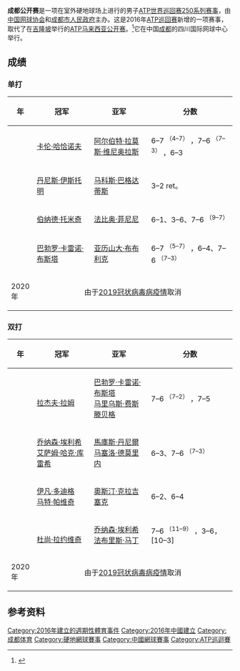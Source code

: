 {{Infobox tennis tournament|name=成都网球公开赛|type=[[ATP世界巡回赛250系列赛事|ATP世界巡回赛250系列赛事]]|Founded={{start date and age|df=yes|2016}}|city=[[成都|成都]]|country=中国|venue=四川国际网球中心|category=[[ATP世界巡回赛250系列赛事|ATP250]]|event name=成都网球公开赛|tour=[[ATP巡回赛|ATP巡回赛]]|surface=室外硬地|prize money=US$1,213,295 (2019年)|website=[http://chengduopentennis.com/ chengduopentennis.com]|completed event=2019|men's singles={{Flagicon|ESP}} [[巴勃罗·卡雷尼奥·布斯塔|巴勃罗·卡雷尼奥·布斯塔]]|men's doubles={{Flagicon|SRB}} {{link-en|尼古拉·卡西奇|Nikola Ćaćić}}<br />{{Flagicon|SRB}} [[杜尚·拉约维奇|杜尚·拉约维奇]]}}
'''成都公开赛'''是一项在室外硬地球场上进行的男子[[ATP世界巡回赛250系列赛事|ATP世界巡回赛250系列赛事]]，由[[中国网球协会|中国网球协会]]和[[成都市|成都市人民政府]]主办。这是2016年[[ATP巡回赛|ATP巡回赛]]新增的一项赛事，取代了在[[吉隆坡|吉隆坡]]举行的[[馬來西亞網球公開賽|ATP马来西亚公开赛]]。<ref>{{Cite web|title=Kuala Lumpur Relocates To Chengdu In 2016|url=http://www.atpworldtour.com/en/news/kuala-lumpur-relocates-to-chengdu-2016|accessdate=6 September 2016|archive-date=2018-08-23|archive-url=https://web.archive.org/web/20180823041850/https://www.atpworldtour.com/en/news/kuala-lumpur-relocates-to-chengdu-2016|dead-url=no}}</ref>它在中国[[成都市|成都]]的四川国际网球中心举行。

== 成绩 ==

=== 单打 ===
{| class="wikitable" style="font-size:85%"
!年
! width="200" |冠军
! width="200" |亚军
! width="300" |分数
|-
|{{le|2016年成都网球公开赛|2016 Chengdu Open|2016年}}
|{{Flagicon|RUS}} [[卡倫·哈查諾夫|卡伦·哈恰诺夫]]
|{{Flagicon|ESP}} [[阿尔伯特·拉莫斯-维诺拉斯|阿尔伯特·拉莫斯·维尼奥拉斯]]
|6–7 <sup>（4–7）</sup> ，7–6 <sup>（7–3）</sup> ，6–3
|-
|{{le|2017年成都网球公开赛|2017 Chengdu Open|2017年}}
|{{Flagicon|UZB}} [[丹尼斯·伊斯托明|丹尼斯·伊斯托明]]
|{{Flagicon|CYP}} [[马科斯·巴格达蒂斯|马科斯·巴格达蒂斯]]
| 3–2 ret。
|-
|{{le|2018年成都网球公开赛|2018 Chengdu Open|2018年}}
|{{Flagicon|AUS}} [[伯納德·托米奇|伯纳德·托米奇]]
|{{Flagicon|ITA}} [[法比奧·福尼尼|法比奥·菲尼尼]]
| 6–1、3–6、7–6 <sup>（9–7）</sup>
|-
|{{le|2019年成都网球公开赛|2019 Chengdu Open|2019年}}
|{{Flagicon|ESP}} [[巴勃羅·卡雷尼奧·布斯塔|巴勃罗·卡雷诺·布斯塔]]
|{{Flagicon|KAZ}} [[亞歷山大·巴伯里克|亚历山大·布布利克]]
| 6–7 <sup>（5–7）</sup> ，6–4、7–6 <sup>（7–3）</sup>
|-
| style="background:" | 2020年
| colspan="3" align="center" style="background:" |由于[[2019冠状病毒病疫情|2019冠状病毒病疫情]]取消
|}

=== 双打 ===
{| class="wikitable" style="font-size:85%"
!年
! width="200" |冠军
! width="200" |亚军
! width="300" |分数
|-
|{{le|2016年成都网球公开赛|2016 Chengdu Open|2016年}}
|{{Flagicon|RSA}} {{le|雷文·克拉森|Raven Klaasen}}<br />{{Flagicon|USA}} [[拉傑夫·拉姆|拉杰夫·拉姆]]
|{{Flagicon|ESP}} [[巴勃羅·卡雷尼奧·布斯塔|巴勃罗·卡雷诺·布斯塔]]<br />{{Flagicon|POL}} [[馬利尤斯·費騰柏格|马里乌斯·费斯滕贝格]]
| 7–6 <sup>（7–2）</sup> ，7–5
|-
|{{le|2017年成都网球公开赛|2017 Chengdu Open|2017年}}
|{{Flagicon|ISR}} [[乔纳森·埃利希|乔纳森·埃利希]]<br />{{Flagicon|PAK}} [[阿薩姆-烏爾-哈克·奎雷西|艾萨姆·哈克·库雷希]]
|{{Flagicon|NZL}} [[馬庫斯·丹尼爾|馬庫斯·丹尼爾]]<br />{{Flagicon|BRA}} [[马塞洛·德莫里内|马塞洛·德莫里内]]
| 6–3、7–6 <sup>（7–3）</sup>
|-
|{{le|2018年成都网球公开赛|2018 Chengdu Open|2018年}}
|{{Flagicon|CRO}} [[伊万·多迪格|伊凡·多迪格]]<br />{{Flagicon|CRO}} [[马特·帕维奇|马特·帕维奇]]
|{{Flagicon|USA}} [[奧斯汀·克拉吉塞克|奧斯汀·克拉吉塞克]]<br />{{Flagicon|IND}} {{le|杰文·内敦切志彦|Jeevan Nedunchezhiyan}}
| 6–2、6–4
|-
|{{le|2019年成都网球公开赛|2019 Chengdu Open|2019年}}
|{{Flagicon|SRB}} {{link-sr|尼古拉·卡西奇|Никола Ћаћић}}<br />{{Flagicon|SRB}} [[杜尚·拉約維奇|杜尚·拉约维奇]]
|{{Flagicon|ISR}} [[乔纳森·埃利希|乔纳森·埃利希]]<br />{{Flagicon|FRA}} [[法布里斯·马丁|法布里斯·马丁]]
| 7–6 <sup>（11–9）</sup> ，3–6，[10–3]
|-
| style="background:" | 2020年
| colspan="3" align="center" style="background:" |由于[[2019冠状病毒病疫情|2019冠状病毒病疫情]]取消
|}

==参考资料==
{{reflist}}{{ATP250巡回赛}}{{亞太地區職業網球巡迴賽事}}
[[Category:2016年建立的週期性體育事件|Category:2016年建立的週期性體育事件]]
[[Category:2016年中國建立|Category:2016年中國建立]]
[[Category:成都体育|Category:成都体育]]
[[Category:硬地網球賽事|Category:硬地網球賽事]]
[[Category:中國網球賽事|Category:中國網球賽事]]
[[Category:ATP巡迴賽|Category:ATP巡迴賽]]